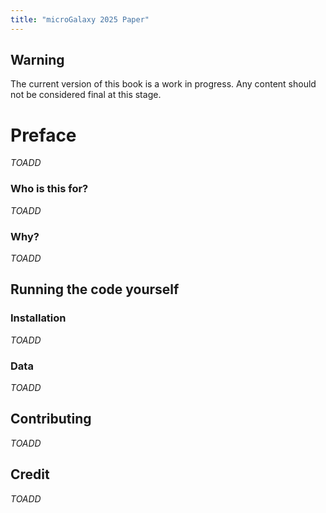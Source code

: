 ```yaml
---
title: "microGalaxy 2025 Paper"
---
```


::: {.callout-warning}
## Warning

The current version of this book is a work in progress. Any content should not be considered final at this stage.
:::

# Preface {.unnumbered}

*TOADD*

### Who is this for? {.unnumbered}

*TOADD*

### Why? {.unnumbered}

*TOADD*

## Running the code yourself {.unnumbered}

### Installation {.unnumbered}

*TOADD*

### Data {.unnumbered}

*TOADD*

## Contributing {.unnumbered}

*TOADD*

## Credit {.unnumbered}

*TOADD*